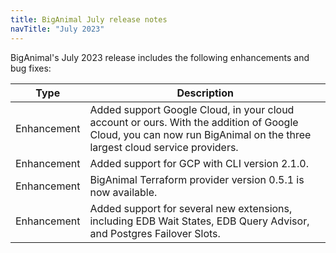 ```yaml
---
title: BigAnimal July release notes
navTitle: "July 2023"
---
```


BigAnimal's July 2023 release includes the following enhancements and bug fixes:

|    Type     |                                                                              Description                                                                              |
| ----------- | --------------------------------------------------------------------------------------------------------------------------------------------------------------------- |
| Enhancement | Added support Google Cloud, in your cloud account or ours. With the addition of Google Cloud, you can now run BigAnimal on the three largest cloud service providers. |
| Enhancement | Added support for GCP with CLI version 2.1.0.                                                                                                                         |
| Enhancement | BigAnimal Terraform provider version 0.5.1 is now available.                                                                                                          |
| Enhancement | Added support for several new extensions, including EDB Wait States, EDB Query Advisor, and Postgres Failover Slots.                                                   |
